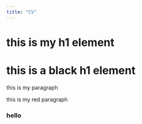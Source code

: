 ```yaml
---
title: "CV"
---
```


<h1> this is my h1 element </h1>

<h1 class="title"\>this is a black h1 element</h1>

<p> this is my paragraph </p>

<p class = "title"> this is my red paragraph </p>

<h3 class ="custom-subtitle">hello</h3>
```r



```

## 

